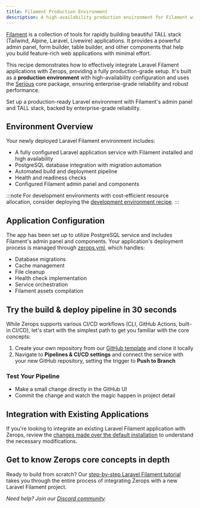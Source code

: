 ```yaml
---
title: Filament Production Environment
description: A high-availability production environment for Filament with enterprise-grade capabilities, featuring PostgreSQL and automated deployment pipeline.
---
```



[Filament](https://filamentphp.com/) is a collection of tools for rapidly building beautiful TALL stack (Tailwind, Alpine, Laravel, Livewire) applications. It provides a powerful admin panel, form builder, table builder, and other components that help you build feature-rich web applications with minimal effort.

This recipe demonstrates how to effectively integrate Laravel Filament applications with Zerops, providing a fully production-grade setup. It's built as a **production environment** with high-availability configuration and uses the [Serious](/features/pricing#understanding-projects) core package, ensuring enterprise-grade reliability and robust performance.

<CustomCard icon={IconFilament} title="Deploy Production-Ready Filament">
  <div className="flex-grow pb-1 pt-0.5">Set up a production-ready Laravel environment with Filament's admin panel and TALL stack, backed by enterprise-grade reliability.</div>
  <DeployButton link="filament-prod" badgeWidth="200" />
</CustomCard>

## Environment Overview

Your newly deployed Laravel Filament environment includes:

- A fully configured Laravel application service with Filament installed and high availability
- PostgreSQL database integration with migration automation
- Automated build and deployment pipeline
- Health and readiness checks
- Configured Filament admin panel and components

:::note
For development environments with cost-efficient resource allocation, consider deploying the [development environment recipe](/frameworks/laravel/recipes/minimal-devel).
:::

## Application Configuration

The app has been set up to utilize PostgreSQL service and includes Filament's admin panel and components. Your application's deployment process is managed through [zerops.yml](/zerops-yml/specification), which handles:

- Database migrations
- Cache management
- File cleanup
- Health check implementation
- Service orchestration
- Filament assets compilation

## Try the build & deploy pipeline in 30 seconds

While Zerops supports various CI/CD workflows (CLI, GitHub Actions, built-in CI/CD), let's start with the simplest path to get you familiar with the core concepts:

1. Create your own repository from our [GitHub template](https://github.com/zeropsio/recipe-laravel-minimal) and clone it locally
2. Navigate to **Pipelines & CI/CD settings** and connect the service with your new GitHub repository, setting the trigger to **Push to Branch**

### Test Your Pipeline

- Make a small change directly in the GitHub UI
- Commit the change and watch the magic happen in project detail

## Integration with Existing Applications

If you're looking to integrate an existing Laravel Filament application with Zerops, review the [changes made over the default installation](https://github.com/zeropsio/recipe-laravel-minimal/blob/main/README.md#changes-made-over-the-default-installation) to understand the necessary modifications.

## Get to know Zerops core concepts in depth
Ready to build from scratch? Our [step-by-step Laravel Filament tutorial](/frameworks/laravel/introduction) takes you through the entire process of integrating Zerops with a new Laravel Filament project.

*Need help? Join our [Discord community](https://discord.gg/zerops).*